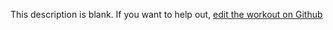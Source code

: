 
  This description is blank. If you want to help out, [edit the workout on Github](https://www.github.com/LiftArcade/exercises/blob/main/exercises/dumbbell-seated-curl-description.mdx)